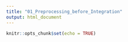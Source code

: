 ```yaml
---
title: "01_Preprocessing_before_Integration"
output: html_document
---
```


```r
knitr::opts_chunk$set(echo = TRUE)
```

